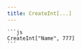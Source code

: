 ```yaml
---
title: CreateInt[...]
---
```



<FunctDescription text="Esta função permite criar uma variável caso não exista." />

<TitleContent title="Parâmetros:">
  <FunctParam type="string" name="VARIABLE" comment="Nome da variável." />
  <FunctParam type="long" name="VALUE" comment="Valor da variável." />
</TitleContent>

<TitleContent title="Exemplos:">
  <FunctExample>

    ```js
    CreateInt["Name", 777]
    ```

  </FunctExample>
</TitleContent>

<TitleContent title="Retornos:">
  <FunctReturnType
    success="Retorna um boolean (true) se a variável foi criada."
    typeSuccess="bool"
    error="Retorna um boolean (false) se a variável não foi criada por conta de um erro ou variavel já existente."
    typeError="bool"
  />
</TitleContent>
